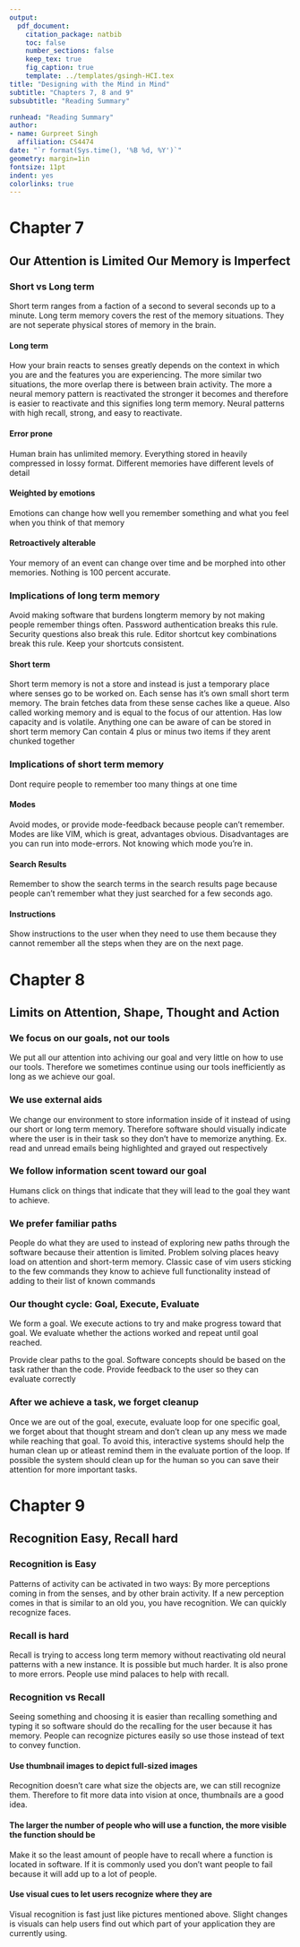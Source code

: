 ```yaml
---
output: 
  pdf_document:
    citation_package: natbib
    toc: false
    number_sections: false
    keep_tex: true
    fig_caption: true
    template: ../templates/gsingh-HCI.tex
title: "Designing with the Mind in Mind"
subtitle: "Chapters 7, 8 and 9"
subsubtitle: "Reading Summary"

runhead: "Reading Summary"
author:
- name: Gurpreet Singh
  affiliation: CS4474
date: "`r format(Sys.time(), '%B %d, %Y')`"
geometry: margin=1in
fontsize: 11pt
indent: yes
colorlinks: true
---
```


# Chapter 7

## Our Attention is Limited Our Memory is Imperfect

### Short vs Long term

Short term ranges from a faction of a second to several seconds up to a minute.
Long term memory covers the rest of the memory situations. They are not
seperate physical stores of memory in the brain.

#### Long term

How your brain reacts to senses greatly depends on the context in which you are
and the features you are experiencing. The more similar two situations, the
more overlap there is between brain activity. The more a neural memory pattern
is reactivated the stronger it becomes and therefore is easier to reactivate
and this signifies long term memory. Neural patterns with high recall, strong,
and easy to reactivate.

#### Error prone
Human brain has unlimited memory. Everything stored in heavily compressed in
lossy format. Different memories have different levels of detail

#### Weighted by emotions

Emotions can change how well you remember something and what you feel when you
think of that memory

#### Retroactively alterable

Your memory of an event can change over time and be morphed into other memories.
Nothing is 100 percent accurate.

### Implications of long term memory

Avoid making software that burdens longterm memory by not making people
remember things often. Password authentication breaks this rule. Security
questions also break this rule. Editor shortcut key combinations break this
rule. Keep your shortcuts consistent.

#### Short term

Short term memory is not a store and instead is just a temporary place where
senses go to be worked on. Each sense has it's own small short term memory. The
brain fetches data from these sense caches like a queue. Also called working
memory and is equal to the focus of our attention. Has low capacity and is
volatile. Anything one can be aware of can be stored in short term memory
Can contain 4 plus or minus two items if they arent chunked together

### Implications of short term memory

Dont require people to remember too many things at one time

#### Modes 

Avoid modes, or provide mode-feedback because people can't remember. Modes are
like VIM, which is great, advantages obvious. Disadvantages are you can run
into mode-errors. Not knowing which mode you're in. 

#### Search Results

Remember to show the search terms in the search results page because people
can't remember what they just searched for a few seconds ago.

#### Instructions

Show instructions to the user when they need to use them because they cannot
remember all the steps when they are on the next page.

# Chapter 8

## Limits on Attention, Shape, Thought and Action

### We focus on our goals, not our tools

We put all our attention into achiving our goal and very little on how to use
our tools. Therefore we sometimes continue using our tools inefficiently as
long as we achieve our goal.

### We use external aids

We change our environment to store information inside of it instead of using
our short or long term memory. Therefore software should visually indicate
where the user is in their task so they don't have to memorize anything. Ex.
read and unread emails being highlighted and grayed out respectively

### We follow information scent toward our goal

Humans click on things that indicate that they will lead to the goal they want to achieve.

### We prefer familiar paths 

People do what they are used to instead of exploring new paths through the
software because their attention is limited. Problem solving places heavy load
on attention and short-term memory. Classic case of vim users sticking to the
few commands they know to achieve full functionality instead of adding to their
list of known commands

### Our thought cycle: Goal, Execute, Evaluate

We form a goal. We execute actions to try and make progress toward that goal.
We evaluate whether the actions worked and repeat until goal reached.

Provide clear paths to the goal. Software concepts should be based on the task
rather than the code. Provide feedback to the user so they can evaluate
correctly

### After we achieve a task, we forget cleanup

Once we are out of the goal, execute, evaluate loop for one specific goal, we
forget about that thought stream and don't clean up any mess we made while
reaching that goal. To avoid this, interactive systems should help the human
clean up or atleast remind them in the evaluate portion of the loop. If
possible the system should clean up for the human so you can save their
attention for more important tasks.

# Chapter 9

## Recognition Easy, Recall hard

### Recognition is Easy

Patterns of activity can be activated in two ways: By more perceptions coming
in from the senses, and by other brain activity. If a new perception comes in that 
is similar to an old you, you have recognition. We can quickly recognize faces.

### Recall is hard

Recall is trying to access long term memory without reactivating old neural
patterns with a new instance. It is possible but much harder. It is also prone
to more errors. People use mind palaces to help with recall.

### Recognition vs Recall

Seeing something and choosing it is easier than recalling something and typing
it so software should do the recalling for the user because it has memory.
People can recognize pictures easily so use those instead of text to convey function.

#### Use thumbnail images to depict full-sized images

Recognition doesn't care what size the objects are, we can still recognize
them. Therefore to fit more data into vision at once, thumbnails are a good
idea.

#### The larger the number of people who will use a function, the more visible the function should be

Make it so the least amount of people have to recall where a function is
located in software. If it is commonly used you don't want people to fail
because it will add up to a lot of people.

#### Use visual cues to let users recognize where they are

Visual recognition is fast just like pictures mentioned above. Slight changes
is visuals can help users find out which part of your application they are
currently using.
